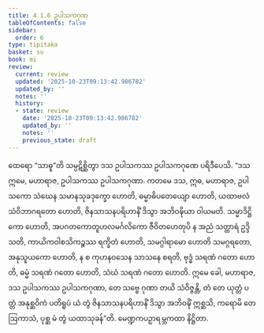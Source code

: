 ```yaml
---
title: 4.1.6 ဥပါသကဂုဏ
tableOfContents: false
sidebar:
  order: 6
type: tipitaka
basket: su
book: mi
review:
  current: review
  updated: '2025-10-23T09:13:42.986782'
  updated_by: ''
  notes: ''
  history:
  - state: review
    date: '2025-10-23T09:13:42.986782'
    updated_by: ''
    notes: ''
    previous_state: draft
---
```



<ReviewStatus review={frontmatter.review} showDetails={true} />

<HypothesisAnnotation frontmatter={frontmatter} />

<DynamicBreadcrumb />

<Division number="119" book="mi" e="ch" v="28">

<Paragraph number="546" book="mi">
ထေရော “သာဓူ”တိ သမ္ပဋိစ္ဆိတွာ ဒသ ဥပါသကဿ ဥပါသကဂုဏေ ပရိဒီပေသိ. “ဒသ ဣမေ, မဟာရာဇ, ဥပါသကဿ ဥပါသကဂုဏာ. ကတမေ ဒသ, ဣဓ, မဟာရာဇ, ဥပါသကော သံဃေန သမာနသုခဒုက္ခော ဟောတိ, ဓမ္မာဓိပတေယျော ဟောတိ, ယထာဗလံ သံဝိဘာဂရတော ဟောတိ, ဇိနသာသနပရိဟာနိံ ဒိသွာ အဘိဝဍ္ဎိယာ ဝါယမတိ. သမ္မာဒိဋ္ဌိကော ဟောတိ, အပဂတကောတူဟလမင်္ဂလိကော ဇီဝိတဟေတုပိ န အညံ သတ္ထာရံ ဥဒ္ဒိသတိ, ကာယိကဝါစသိကဉ္စဿ ရက္ခိတံ ဟောတိ, သမဂ္ဂါရာမော ဟောတိ သမဂ္ဂရတော, အနုသူယကော ဟောတိ, န စ ကုဟနဝသေန သာသနေ စရတိ, ဗုဒ္ဓံ သရဏံ ဂတော ဟောတိ, ဓမ္မံ သရဏံ ဂတော ဟောတိ, သံဃံ သရဏံ ဂတော ဟောတိ. ဣမေ ခေါ, မဟာရာဇ, ဒသ ဥပါသကဿ ဥပါသကဂုဏာ, တေ သဗ္ဗေ ဂုဏာ တယိ သံဝိဇ္ဇန္တိ, တံ တေ ယုတ္တံ ပတ္တံ အနုစ္ဆဝိကံ ပတိရူပံ ယံ တွံ ဇိနသာသနပရိဟာနိံ ဒိသွာ အဘိဝဍ္ဎိံ ဣစ္ဆသိ, ကရောမိ တေ ဩကာသံ, ပုစ္ဆ မံ တွံ ယထာသုခန်”တိ.

</Paragraph>
</Division>

<Paragraph number="547" type="center" book="mi">
မေဏ္ဍကပဉှာရမ္ဘကထာ နိဋ္ဌိတာ.
</Paragraph>